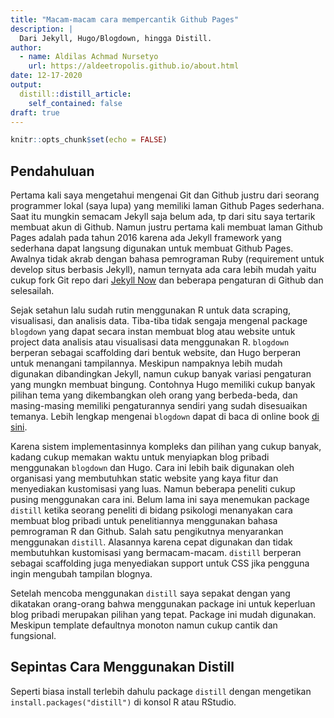 ```yaml
---
title: "Macam-macam cara mempercantik Github Pages"
description: |
  Dari Jekyll, Hugo/Blogdown, hingga Distill.
author:
  - name: Aldilas Achmad Nursetyo
    url: https://aldeetropolis.github.io/about.html
date: 12-17-2020
output:
  distill::distill_article:
    self_contained: false
draft: true
---
```



```r
knitr::opts_chunk$set(echo = FALSE)
```

## Pendahuluan

Pertama kali saya mengetahui mengenai Git dan Github justru dari seorang programmer lokal (saya lupa) yang memiliki laman Github Pages sederhana. Saat itu mungkin semacam Jekyll saja belum ada, tp dari situ saya tertarik membuat akun di Github. Namun justru pertama kali membuat laman Github Pages adalah pada tahun 2016 karena ada Jekyll framework yang sederhana dapat langsung digunakan untuk membuat Github Pages. Awalnya tidak akrab dengan bahasa pemrograman Ruby (requirement untuk develop situs berbasis Jekyll), namun ternyata ada cara lebih mudah yaitu cukup fork Git repo dari [Jekyll Now](https://github.com/barryclark/jekyll-now) dan beberapa pengaturan di Github dan selesailah.

Sejak setahun lalu sudah rutin menggunakan R untuk data scraping, visualisasi, dan analisis data. Tiba-tiba tidak sengaja mengenal package `blogdown` yang dapat secara instan membuat blog atau website untuk project data analisis atau visualisasi data menggunakan R. `blogdown` berperan sebagai scaffolding dari bentuk website, dan Hugo berperan untuk menangani tampilannya. Meskipun nampaknya lebih mudah digunakan dibandingkan Jekyll, namun cukup banyak variasi pengaturan yang mungkn membuat bingung. Contohnya Hugo memiliki cukup banyak pilihan tema yang dikembangkan oleh orang yang berbeda-beda, dan masing-masing memiliki pengaturannya sendiri yang sudah disesuaikan temanya. Lebih lengkap mengenai `blogdown` dapat di baca di online book [di sini](https://bookdown.org/yihui/blogdown/).

Karena sistem implementasinnya kompleks dan pilihan yang cukup banyak, kadang cukup memakan waktu untuk menyiapkan blog pribadi menggunakan `blogdown` dan Hugo. Cara ini lebih baik digunakan oleh organisasi yang membutuhkan static website yang kaya fitur dan menyediakan kustomisasi yang luas. Namun beberapa peneliti cukup pusing menggunakan cara ini. Belum lama ini saya menemukan package `distill` ketika seorang peneliti di bidang psikologi menanyakan cara membuat blog pribadi untuk penelitiannya menggunakan bahasa pemrograman R dan Github. Salah satu pengikutnya menyarankan menggunakan `distill`. Alasannya karena cepat digunakan dan tidak membutuhkan kustomisasi yang bermacam-macam. `distill` berperan sebagai scaffolding juga menyediakan support untuk CSS jika pengguna ingin mengubah tampilan blognya.

Setelah mencoba menggunakan `distill` saya sepakat dengan yang dikatakan orang-orang bahwa menggunakan package ini untuk keperluan blog pribadi merupakan pilihan yang tepat. Package ini mudah digunakan. Meskipun template defaultnya monoton namun cukup cantik dan fungsional.

## Sepintas Cara Menggunakan Distill

Seperti biasa install terlebih dahulu package `distill` dengan mengetikan `install.packages("distill")` di konsol R atau RStudio.
